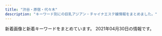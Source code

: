 ```yaml
---
title: "渋谷・原宿・代々木"
description: "キーワード別にの巨乳アジアン・チャイナエステ嬢情報をまとめました。"
---
```


新着画像と新着キーワードをまとめています。
2021年04月30日の情報です。

<DmmAffiliateIns />
<KeywordTable
  shops={
    [
    {
        "name": "\u6953",
        "img_links": [
            "http://www.kaede-es.club/images/shop/DSC_0087-221x300.jpg",
            "http://www.kaede-es.club/images/staff/mimi.jpg",
            "http://www.kaede-es.club/images/shop/DSC_0086-300x199.jpg",
            "http://www.kaede-es.club/images/staff/2/7.jpg",
            "http://www.kaede-es.club/images/staff/4/sati.jpg",
            "http://www.kaede-es.club/images/staff/miki.jpg",
            "http://www.kaede-es.club/images/index-tiba_10.jpg",
            "http://www.kaede-es.club/images/nav/nav-staff.jpg",
            "http://www.kaede-es.club/images/staff/6.jpg",
            "http://www.kaede-es.club/images/index-tiba_02.jpg",
            "http://www.kaede-es.club/psd/off2-1.jpg",
            "http://www.kaede-es.club/psd/off32.jpg",
            "http://www.kaede-es.club/images/nav/nav-sys.jpg",
            "http://www.kaede-es.club/images/t-off-ico.jpg",
            "http://www.kaede-es.club/images/staff/4/yuyu2.jpg",
            "http://www.kaede-es.club/images/staff/2/riri.jpg",
            "http://www.kaede-es.club/images/index-tiba_13.jpg",
            "http://www.kaede-es.club/images/index-tiba_04.jpg",
            "http://www.kaede-es.club/css/2.jpeg",
            "http://www.kaede-es.club/images/nav/nav-job.jpg",
            "http://www.kaede-es.club/images/shop/DSC_0998-199x300.jpg",
            "http://www.kaede-es.club/images/staff/neinei2.jpg",
            "http://www.kaede-es.club/images/staff/2/momo.jpg",
            "http://www.kaede-es.club/images/staff/2/hana.jpg",
            "http://www.kaede-es.club/images/index-tiba_09.jpg"
        ],
        "station": "JR\u4ee3\u3005\u6728\u99c5",
        "url": "http://www.kaede-es.club/",
        "keywords": {}
    },
    {
        "keywords": {},
        "img_links": [
            "http://www.aixin.co.jp/images/price/hirou.jpg",
            "http://www.aixin.co.jp/images/staff/miki/miki.jpg",
            "http://www.aixin.co.jp/images/staff/mimi2/mimi2.png",
            "http://www.aixin.co.jp/images/staff/eri/eri.png",
            "http://www.aixin.co.jp/images/costume/7.png",
            "http://www.aixin.co.jp/images/staff/ruru2/ruru2.jpg",
            "http://www.aixin.co.jp/images/staff/ayaka/ayaka.jpg",
            "http://www.aixin.co.jp/images/staff/sara/sara.jpg",
            "http://www.aixin.co.jp/images/price/tokusen.jpg",
            "http://www.aixin.co.jp/images/costume/2.png",
            "http://www.aixin.co.jp/images/staff/haruka2/haruka2.png",
            "http://www.aixin.co.jp/images/staff/koko/koko.png",
            "http://www.aixin.co.jp/images/wanted/wanted.png",
            "http://www.aixin.co.jp/images/costume/1.png",
            "http://www.aixin.co.jp/images/staff/miya/miya.jpg",
            "http://www.aixin.co.jp/images/staff/yui2/yui2.png",
            "http://www.aixin.co.jp/images/staff/mika2/2.png",
            "http://www.aixin.co.jp/images/staff/rara/rara.png",
            "http://www.aixin.co.jp/images/map/google.png",
            "http://www.aixin.co.jp/images/costume/6.png",
            "http://www.aixin.co.jp/images/staff/mika2/mika2.png",
            "http://www.aixin.co.jp/images/staff/aki/aki.png",
            "http://www.aixin.co.jp/images/staff/miharu/miharu.png",
            "http://www.aixin.co.jp/images/staff/miya/1.jpg",
            "http://www.aixin.co.jp/images/staff/mirai/mirai.png",
            "http://www.aixin.co.jp/images/staff/ruri2/ruri2.png",
            "http://www.aixin.co.jp/images/staff/yuzu/yuzu.jpg",
            "http://www.aixin.co.jp/images/staff/ruru2/2.jpg",
            "http://www.aixin.co.jp/images/top_pic/top2.jpg",
            "http://www.aixin.co.jp/images/costume/3.png",
            "http://www.aixin.co.jp/images/staff/akane/akane.png",
            "http://www.aixin.co.jp/images/price/aroma.jpg",
            "http://www.aixin.co.jp/images/staff/yuzu/2.jpg",
            "http://www.aixin.co.jp/images/staff/chiemi/1.jpg",
            "http://www.aixin.co.jp/images/staff/mika2/1.png",
            "http://www.aixin.co.jp/images/costume/4.png",
            "http://www.aixin.co.jp/images/top/top.jpg",
            "http://www.aixin.co.jp/images/staff/chiemi/chiemi.jpg",
            "http://www.aixin.co.jp/images/staff/ayaka/1.jpg",
            "http://www.aixin.co.jp/images/staff/ran/ran.png",
            "http://www.aixin.co.jp/images/price/long.jpg"
        ],
        "station": "JR\u6e0b\u8c37\u99c5",
        "url": "http://www.aixin.co.jp/",
        "name": "\u30a2\u30a4\u30b7\u30f3"
    },
    {
        "name": "\u9ec4\u91d1\u6d77\u5cb8",
        "img_links": [
            "http://www.ogon.work/img/bana02.jpg",
            "http://www.ogon.work/img/bana03.jpg",
            "http://www.ogon.work/staff/yuki2.jpg",
            "http://www.ogon.work/staff/ayumi3.jpg",
            "http://www.ogon.work/img/interior.jpg",
            "http://www.ogon.work/staff/momo1.jpg",
            "http://www.ogon.work/staff/ayumi2.jpg",
            "http://www.ogon.work/staff/ai2.jpg",
            "http://www.ogon.work/img/contentsbottom.png",
            "http://www.ogon.work/staff/aya2.jpg",
            "http://www.ogon.work/staff/ayumi1.jpg",
            "http://www.ogon.work/staff/hana1.jpg",
            "http://www.ogon.work/staff/ai1.jpg",
            "http://www.ogon.work/img/icon/new.jpg",
            "http://www.ogon.work/staff/aya3.jpg",
            "http://www.ogon.work/img/s/s_qa.png",
            "http://www.ogon.work/staff/aya1.jpg",
            "http://www.ogon.work/staff/ai3.jpg",
            "http://www.ogon.work/staff/yuki1.jpg"
        ],
        "keywords": {
            "E": 7,
            "D": 16,
            "86": 14,
            "84": 58,
            "87": 13,
            "C": 60
        },
        "url": "http://www.ogon.work/",
        "station": "JR\u6e0b\u8c37\u99c5\u30cf\u30c1\u516c\u53e3"
    },
    {
        "url": "http://angel.est.cm/",
        "station": "JR\u6e0b\u8c37\u99c5\u5bae\u76ca\u5742\u53e3",
        "name": "Angel",
        "keywords": {
            "88": 2,
            "C": 2,
            "E": 4,
            "D": 8,
            "86": 6,
            "87": 6
        },
        "img_links": [
            "http://angel.est.cm/photos/sites/23/2016/08/staff2.jpg",
            "http://angel.est.cm/photos/sites/23/2019/05/2019051010094759.jpg",
            "http://angel.est.cm/img/top.png",
            "http://angel.est.cm/photos/sites/23/2019/11/2019110102361631.jpg",
            "http://angel.est.cm/photos/sites/23/2019/05/2019051010094757.jpg",
            "http://angel.est.cm/photos/sites/23/2019/05/2019051010094748.jpg",
            "http://angel.est.cm/img/r3.jpg",
            "http://angel.est.cm/photos/sites/23/2018/10/2018100318475591.jpg",
            "http://angel.est.cm/img/r1.jpg",
            "http://angel.est.cm/img/footer.png",
            "http://angel.est.cm/img/r2.jpg",
            "http://angel.est.cm/img/r4.jpg",
            "http://angel.est.cm/photos/sites/23/2019/05/2019051010094797.jpg"
        ]
    },
    {
        "url": "http://kokoronosato.tyo.cm/",
        "name": "\u68ee\u306e\u9999",
        "img_links": [
            "http://menlog.net/link/menlog8831.jpg",
            "http://kokoronosato.tyo.cm/link/8831.jpg",
            "http://kokoronosato.tyo.cm/photos/sites/15/2020/08/2020082203135850.jpg",
            "http://kokoronosato.tyo.cm/images/room2.jpg",
            "http://kokoronosato.tyo.cm/link/e0016.jpg",
            "http://kokoronosato.tyo.cm/photos/sites/15/2020/08/2020082203150030.jpg",
            "http://kokoronosato.tyo.cm/images/themes/pink/s_staff.png",
            "http://kokoronosato.tyo.cm/photos/sites/15/2019/07/2019072809465934.jpg",
            "http://kokoronosato.tyo.cm/images/themes/pink/s_news.png",
            "http://kokoronosato.tyo.cm/images/room4.jpg",
            "http://kokoronosato.tyo.cm/link/walker88.jpg",
            "http://kokoronosato.tyo.cm/photos/sites/15/2019/07/2019072809445954.jpg",
            "http://kokoronosato.tyo.cm/images/room1.jpg",
            "http://kokoronosato.tyo.cm/images/themes/pink/mobile.jpg",
            "http://kokoronosato.tyo.cm/images/themes/pink/line.png",
            "http://kokoronosato.tyo.cm/images/themes/pink/no2.png",
            "http://kokoronosato.tyo.cm/images/themes/pink/r3.jpg",
            "http://kokoronosato.tyo.cm/images/themes/pink/no1.png",
            "http://kokoronosato.tyo.cm/link/esthelove88-31.jpg",
            "http://kokoronosato.tyo.cm/images/themes/pink/s_newface.png",
            "http://kokoronosato.tyo.cm/photos/sites/15/2020/08/2020082205444313.jpg",
            "http://kokoronosato.tyo.cm/photos/sites/15/2019/07/2019072809450776.jpg",
            "http://kokoronosato.tyo.cm/images/themes/pink/s_pickup.png",
            "http://kokoronosato.tyo.cm/link/88x31b.jpg",
            "http://kokoronosato.tyo.cm/images/themes/pink/s_ranking.png",
            "http://kokoronosato.tyo.cm/images/room3.jpg",
            "http://kokoronosato.tyo.cm/photos/sites/15/2019/07/2019072809470568.jpg",
            "http://kokoronosato.tyo.cm/photos/sites/15/2020/08/2020082205444661.jpg",
            "http://kokoronosato.tyo.cm/link/massage-de_88_31.jpg",
            "http://kokoronosato.tyo.cm/images/themes/pink/s_link.png",
            "http://kokoronosato.tyo.cm/photos/sites/15/2020/08/2020082205443766.jpg"
        ],
        "station": "JR\u6e0b\u8c37\u99c5\u6771\u53e3",
        "keywords": {
            "85": 4,
            "87": 8,
            "C": 19,
            "86": 12,
            "D": 24,
            "83": 4
        }
    },
    {
        "keywords": {},
        "url": "http://www.e-god.work/",
        "station": "JR\u6e0b\u8c37\u99c5\u30cf\u30c1\u516c\u53e3",
        "img_links": [
            "http://www.e-god.work/images/mobile.jpg",
            "http://www.e-god.work/images/int2.jpg",
            "http://www.e-god.work/images/ais.jpg",
            "http://www.e-god.work/img/eri1.jpg",
            "http://www.e-god.work/img/yuki1.jpg",
            "http://www.e-god.work/images/4.jpg",
            "http://www.e-god.work/img/zb.jpg",
            "http://www.e-god.work/images/sys1.jpg",
            "http://www.e-god.work/images/1.jpg",
            "http://www.e-god.work/images/interior_t.jpg",
            "http://www.e-god.work/img/koko1.jpg",
            "http://www.e-god.work/images/tel.jpg",
            "http://www.e-god.work/images/staff_t.jpg",
            "http://www.e-god.work/images/int1.jpg",
            "http://www.e-god.work/img/koko2.jpg",
            "http://www.e-god.work/images/info.jpg",
            "http://www.e-god.work/images/sys2.jpg",
            "http://www.e-god.work/images/2.jpg",
            "http://www.e-god.work/images/line.png",
            "http://www.e-god.work/images/news.jpg",
            "http://www.e-god.work/images/head.jpg"
        ],
        "name": "\u30b9\u30ef\u30f3"
    },
    {
        "station": "JR\u6e0b\u8c37\u99c5\u897f\u53e3",
        "keywords": {
            "87": 5,
            "85": 4,
            "C": 17,
            "86": 3,
            "E": 2,
            "88": 5,
            "D": 4,
            "F": 1
        },
        "url": "http://awaawa-fairy.work/",
        "name": "\u6ce1\u6ce1\u30d5\u30a7\u30a2\u30ea\u30fc",
        "img_links": [
            "http://awaawa-fairy.work/img/sta29.png",
            "http://awaawa-fairy.work/sp/img/mv.jpg",
            "http://awaawa-fairy.work/img/sta22.png",
            "http://awaawa-fairy.work/sp/img/pc.jpg",
            "http://awaawa-fairy.work/sp/img/tel.jpg",
            "http://awaawa-fairy.work/sp/img/sta17.png",
            "http://awaawa-fairy.work/sp/img/sta22.png",
            "http://awaawa-fairy.work/img/st17.png",
            "http://awaawa-fairy.work/img/sta15.png",
            "http://awaawa-fairy.work/sp/img/sta29.png",
            "http://awaawa-fairy.work/sp/img/sta27.png",
            "http://awaawa-fairy.work/sp/img/sta28.png",
            "http://awaawa-fairy.work/img/nos.png",
            "http://awaawa-fairy.work/sp/img/p-27.png",
            "http://awaawa-fairy.work/sp/img/botton.jpg",
            "http://awaawa-fairy.work/sp/img/t-a.jpg",
            "http://awaawa-fairy.work/img/mo.png",
            "http://awaawa-fairy.work/img/sta26.png",
            "http://awaawa-fairy.work/sp/img/p-26.png",
            "http://awaawa-fairy.work/sp/img/tit.jpg",
            "http://awaawa-fairy.work/sp/img/p-15.png",
            "http://awaawa-fairy.work/sp/img/t-t.jpg",
            "http://awaawa-fairy.work/img/st4.png",
            "http://awaawa-fairy.work/img/head.png",
            "http://awaawa-fairy.work/sp/img/p-29.png",
            "http://awaawa-fairy.work/img/st22.png",
            "http://awaawa-fairy.work/img/st017.png",
            "http://awaawa-fairy.work/img/st29.png",
            "http://awaawa-fairy.work/sp/img/info.jpg",
            "http://awaawa-fairy.work/sp/img/time.jpg",
            "http://awaawa-fairy.work/sp/img/line.jpg",
            "http://awaawa-fairy.work/sp/img/sta15.png",
            "http://awaawa-fairy.work/sp/img/sta18.png",
            "http://awaawa-fairy.work/img/st18.png",
            "http://awaawa-fairy.work/img/sta17.png",
            "http://awaawa-fairy.work/sp/img/sys.jpg",
            "http://awaawa-fairy.work/sp/img/add.jpg",
            "http://awaawa-fairy.work/img/st15.png",
            "http://awaawa-fairy.work/img/sta18.png",
            "http://awaawa-fairy.work/sp/img/pic.jpg",
            "http://awaawa-fairy.work/img/st26.png",
            "http://awaawa-fairy.work/sp/img/t-s.jpg",
            "http://awaawa-fairy.work/img/sta28.png",
            "http://awaawa-fairy.work/sp/img/t-r.jpg",
            "http://awaawa-fairy.work/sp/img/sta26.png",
            "http://awaawa-fairy.work/img/st28.png",
            "http://awaawa-fairy.work/sp/img/t-o.jpg",
            "http://awaawa-fairy.work/img/sta27.png",
            "http://awaawa-fairy.work/img/bottom.png",
            "http://awaawa-fairy.work/img/st27.png",
            "http://awaawa-fairy.work/img/st018.png"
        ]
    },
    {
        "name": "Honey",
        "img_links": [
            "http://www.sarara-es.xyz/images/pick.png",
            "http://www.sarara-es.xyz/images/s_link.png",
            "http://www.sarara-es.xyz/images/shop/shop01.jpg",
            "http://www.sarara-es.xyz/images/face.png",
            "http://www.sarara-es.xyz/images/r4.jpg",
            "http://www.sarara-es.xyz/files/006.jpg",
            "http://www.sarara-es.xyz/images/r2.jpg",
            "http://www.sarara-es.xyz/images/shop/shop02.jpg",
            "http://www.sarara-es.xyz/files/005.jpg",
            "http://www.sarara-es.xyz/images/end.png",
            "http://www.sarara-es.xyz/images/r1.jpg",
            "http://www.sarara-es.xyz/images/s_staff.png",
            "http://www.sarara-es.xyz/images/r5.jpg",
            "http://www.sarara-es.xyz/files/002.jpg",
            "http://www.sarara-es.xyz/files/004.jpg",
            "http://www.sarara-es.xyz/images/shop/shop04.jpg",
            "http://www.sarara-es.xyz/images/top.png",
            "http://www.sarara-es.xyz/images/bj2.jpg",
            "http://www.sarara-es.xyz/files/001.jpg",
            "http://www.sarara-es.xyz/files/003.jpg",
            "http://www.sarara-es.xyz/images/shop/shop03.jpg",
            "http://www.sarara-es.xyz/images/news.png"
        ],
        "station": "JR\u6e0b\u8c37\u99c5\u30cf\u30c1\u516c\u53e3",
        "url": "http://www.sarara-es.xyz",
        "keywords": {
            "C": 3,
            "D": 3,
            "85": 3,
            "86": 2,
            "87": 1
        }
    }
]
}
/>
<DmmAffiliateScript />

